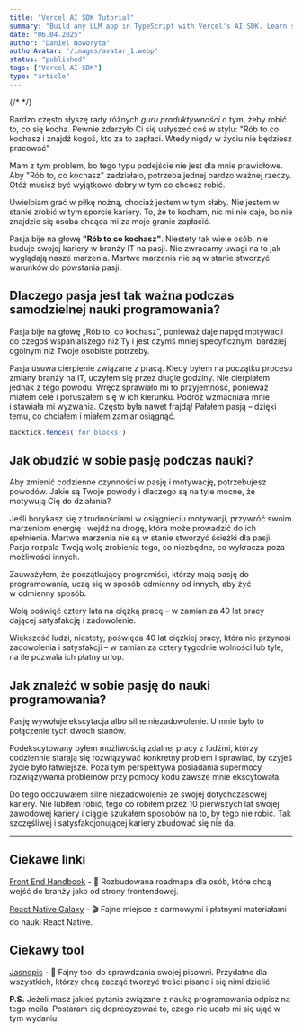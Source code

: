 ```yaml
---
title: "Vercel AI SDK Tutorial"
summary: "Build any LLM app in TypeScript with Vercel's AI SDK. Learn streaming, structured outputs, tool calls and agents."
date: "06.04.2025"
author: "Daniel Noworyta"
authorAvatar: "/images/avatar_1.webp"
status: "published"
tags: ["Vercel AI SDK"]
type: "article"
---
```


{/* <GradientTitleMdx primaryColor="#f12711" secondaryColor="#f5af19" text="This is some test article" /> */}
 
Bardzo często słyszę rady różnych *guru produktywności* o tym, żeby robić to, co się kocha. Pewnie zdarzyło Ci się usłyszeć coś w stylu: "Rób to co kochasz i znajdź kogoś, kto za to zapłaci. Wtedy nigdy w życiu nie będziesz pracować" 

Mam z tym problem, bo tego typu podejście nie jest dla mnie prawidłowe. Aby "Rób to, co kochasz" zadziałało, potrzeba jednej bardzo ważnej rzeczy. Otóż musisz być wyjątkowo dobry w tym co chcesz robić. 

Uwielbiam grać w piłkę nożną, chociaż jestem w tym słaby. Nie jestem w stanie zrobić w tym sporcie kariery. To, że to kocham, nic mi nie daje, bo nie znajdzie się osoba chcąca mi za moje granie zapłacić.

Pasja bije na głowę **"Rób to co kochasz"**. Niestety tak wiele osób, nie buduje swojej kariery w branży IT na pasji. Nie zwracamy uwagi na to jak wyglądają nasze marzenia. Martwe marzenia nie są w stanie stworzyć warunków do powstania pasji.

## Dlaczego pasja jest tak ważna podczas samodzielnej nauki programowania?

Pasja bije na głowę „Rób to, co kochasz”, ponieważ daje napęd motywacji do czegoś wspanialszego niż Ty i jest czymś mniej specyficznym, bardziej ogólnym niż Twoje osobiste potrzeby.

Pasja usuwa cierpienie związane z pracą. Kiedy byłem na początku procesu zmiany branży na IT, uczyłem się przez długie godziny. Nie cierpiałem jednak z tego powodu. Wręcz sprawiało mi to przyjemność, ponieważ miałem cele i poruszałem się w ich kierunku. Podróż wzmacniała mnie i stawiała mi wyzwania. Często była nawet frajdą! Pałałem pasją – dzięki temu, co chciałem i miałem zamiar osiągnąć.

```javascript
backtick.fences('for blocks')
```

## Jak obudzić w sobie pasję podczas nauki?

Aby zmienić codzienne czynności w pasję i motywację, potrzebujesz powodów. Jakie są Twoje powody i dlaczego są na tyle mocne, że motywują Cię do działania?

Jeśli borykasz się z trudnościami w osiągnięciu motywacji, przywróć swoim marzeniom energię i wejdź na drogę, która może prowadzić do ich spełnienia. Martwe marzenia nie są w stanie stworzyć ścieżki dla pasji. Pasja rozpala Twoją wolę zrobienia tego, co niezbędne, co wykracza poza możliwości innych. 

Zauważyłem, że początkujący programiści, którzy mają pasję do programowania, uczą się w sposób odmienny od innych, aby żyć w odmienny sposób. 

Wolą poświęć cztery lata na ciężką pracę – w zamian za 40 lat pracy dającej satysfakcję i zadowolenie. 

Większość ludzi, niestety, poświęca 40 lat ciężkiej pracy, która nie przynosi zadowolenia i satysfakcji – w zamian za cztery tygodnie wolności lub tyle, na ile pozwala ich płatny urlop.

## Jak znaleźć w sobie pasję do nauki programowania?

Pasję wywołuje ekscytacja albo silne niezadowolenie. U mnie było to połączenie tych dwóch stanów.

Podekscytowany byłem możliwością zdalnej pracy z ludźmi, którzy codziennie starają się rozwiązywać konkretny problem i sprawiać, by czyjeś życie było łatwiejsze. Poza tym perspektywa posiadania supermocy rozwiązywania problemów przy pomocy kodu zawsze mnie ekscytowała.

Do tego odczuwałem silne niezadowolenie ze swojej dotychczasowej kariery. Nie lubiłem robić, tego co robiłem przez 10 pierwszych lat swojej zawodowej kariery i ciągle szukałem sposobów na to, by tego nie robić. Tak szczęśliwej i satysfakcjonującej kariery zbudować się nie da.

---

## Ciekawe linki

[Front End Handbook](https://frontendmasters.com/guides/front-end-handbook/2024/#3.1) - 📖  Rozbudowana roadmapa dla osób, które chcą wejść do branży jako od strony frontendowej.  

[React Native Galaxy](https://galaxies.dev/welcome) - 🎬  Fajne miejsce z darmowymi i płatnymi materiałami do nauki React Native.

## Ciekawy tool

[Jasnopis](https://jasnopis.pl/prosty-jezyk/) - 🧰  Fajny tool do sprawdzania swojej pisowni. Przydatne dla wszystkich, którzy chcą zacząć tworzyć treści pisane i się nimi dzielić.

**P.S.** Jeżeli masz jakieś pytania związane z nauką programowania odpisz na tego meila. Postaram się doprecyzować to, czego nie udało mi się ująć w tym wydaniu.



